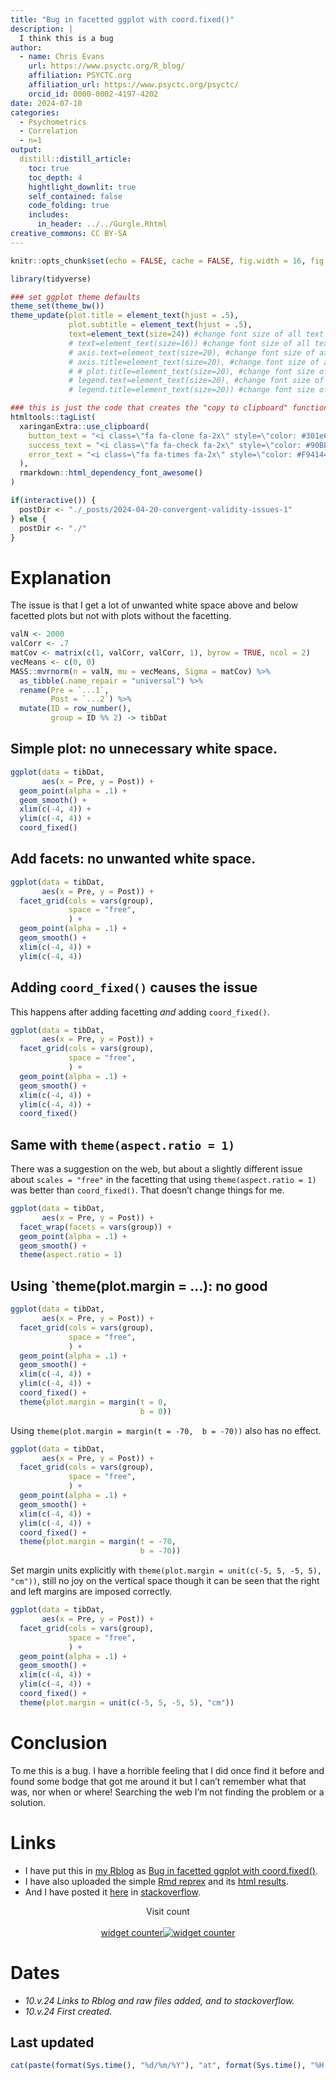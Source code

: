 ```yaml
---
title: "Bug in facetted ggplot with coord.fixed()"
description: |
  I think this is a bug
author:
  - name: Chris Evans
    url: https://www.psyctc.org/R_blog/
    affiliation: PSYCTC.org
    affiliation_url: https://www.psyctc.org/psyctc/
    orcid_id: 0000-0002-4197-4202
date: 2024-07-10
categories:
  - Psychometrics
  - Correlation
  - n=1
output:
  distill::distill_article:
    toc: true
    toc_depth: 4
    hightlight_downlit: true
    self_contained: false
    code_folding: true
    includes: 
      in_header: ../../Gurgle.Rhtml
creative_commons: CC BY-SA
---
```

```r
knitr::opts_chunk$set(echo = FALSE, cache = FALSE, fig.width = 16, fig.height = 16)

library(tidyverse)

### set ggplot theme defaults
theme_set(theme_bw())
theme_update(plot.title = element_text(hjust = .5), 
             plot.subtitle = element_text(hjust = .5),
             text=element_text(size=24)) #change font size of all text # for knitting
             # text=element_text(size=16)) #change font size of all text # for ggsaving
             # axis.text=element_text(size=20), #change font size of axis text
             # axis.title=element_text(size=20), #change font size of axis titles
             # # plot.title=element_text(size=20), #change font size of plot title
             # legend.text=element_text(size=20), #change font size of legend text
             # legend.title=element_text(size=20)) #change font size of legend title   

### this is just the code that creates the "copy to clipboard" function in the code blocks
htmltools::tagList(
  xaringanExtra::use_clipboard(
    button_text = "<i class=\"fa fa-clone fa-2x\" style=\"color: #301e64\"></i>",
    success_text = "<i class=\"fa fa-check fa-2x\" style=\"color: #90BE6D\"></i>",
    error_text = "<i class=\"fa fa-times fa-2x\" style=\"color: #F94144\"></i>"
  ),
  rmarkdown::html_dependency_font_awesome()
)

if(interactive()) {
  postDir <- "./_posts/2024-04-20-convergent-validity-issues-1"
} else {
  postDir <- "./"
}
```

# Explanation

The issue is that I get a lot of unwanted white space above and below facetted plots but not with plots without the facetting.

```r
valN <- 2000
valCorr <- .7
matCov <- matrix(c(1, valCorr, valCorr, 1), byrow = TRUE, ncol = 2)
vecMeans <- c(0, 0)
MASS::mvrnorm(n = valN, mu = vecMeans, Sigma = matCov) %>%
  as_tibble(.name_repair = "universal") %>%
  rename(Pre = `...1`,
         Post = `...2`) %>%
  mutate(ID = row_number(),
         group = ID %% 2) -> tibDat
```

## Simple plot: no unnecessary white space.

```r
ggplot(data = tibDat,
       aes(x = Pre, y = Post)) +
  geom_point(alpha = .1) +
  geom_smooth() +
  xlim(c(-4, 4)) +
  ylim(c(-4, 4)) +
  coord_fixed()
```

## Add facets: no unwanted white space.

```r
ggplot(data = tibDat,
       aes(x = Pre, y = Post)) +
  facet_grid(cols = vars(group),
             space = "free",
             ) +
  geom_point(alpha = .1) +
  geom_smooth() +
  xlim(c(-4, 4)) +
  ylim(c(-4, 4)) 
```

## Adding `coord_fixed()` causes the issue

This happens after adding facetting *and* adding `coord_fixed()`.

```r
ggplot(data = tibDat,
       aes(x = Pre, y = Post)) +
  facet_grid(cols = vars(group),
             space = "free",
             ) +
  geom_point(alpha = .1) +
  geom_smooth() +
  xlim(c(-4, 4)) +
  ylim(c(-4, 4)) +
  coord_fixed()
```

## Same with `theme(aspect.ratio = 1)`

There was a suggestion on the web, but about a slightly different issue about `scales = "free"` in the facetting that using `theme(aspect.ratio = 1)` was better than `coord_fixed()`.  That doesn't change things for me.

```r
ggplot(data = tibDat,
       aes(x = Pre, y = Post)) +
  facet_wrap(facets = vars(group)) +
  geom_point(alpha = .1) +
  geom_smooth() +
  theme(aspect.ratio = 1)
```

## Using `theme(plot.margin = ...): no good

```r
ggplot(data = tibDat,
       aes(x = Pre, y = Post)) +
  facet_grid(cols = vars(group),
             space = "free",
             ) +
  geom_point(alpha = .1) +
  geom_smooth() +
  xlim(c(-4, 4)) +
  ylim(c(-4, 4)) +
  coord_fixed() +
  theme(plot.margin = margin(t = 0,
                             b = 0))
```

Using `theme(plot.margin = margin(t = -70,  b = -70))` also has no effect.

```r
ggplot(data = tibDat,
       aes(x = Pre, y = Post)) +
  facet_grid(cols = vars(group),
             space = "free",
             ) +
  geom_point(alpha = .1) +
  geom_smooth() +
  xlim(c(-4, 4)) +
  ylim(c(-4, 4)) +
  coord_fixed() +
  theme(plot.margin = margin(t = -70,
                             b = -70))
```

Set margin units explicitly with `theme(plot.margin = unit(c(-5, 5, -5, 5), "cm"))`, still no joy on the vertical space though it can be seen that the right and left margins are imposed correctly.

```r
ggplot(data = tibDat,
       aes(x = Pre, y = Post)) +
  facet_grid(cols = vars(group),
             space = "free",
             ) +
  geom_point(alpha = .1) +
  geom_smooth() +
  xlim(c(-4, 4)) +
  ylim(c(-4, 4)) +
  coord_fixed() +
  theme(plot.margin = unit(c(-5, 5, -5, 5), "cm"))
```

# Conclusion

To me this is a bug.  I have a horrible feeling that I did once find it before and found some bodge that got me around it but I can't remember what that was, nor when or where!  Searching the web I'm not finding the problem or a solution.

# Links

* I have put this in [my Rblog](https://www.psyctc.org/Rblog/index.html) as [Bug in facetted ggplot with coord.fixed()](https://www.psyctc.org/Rblog/posts/2024-07-10-bug-in-facetted-ggplot-with-coordfixed/).
* I have also uploaded the simple [Rmd reprex](https://www.psyctc.org/R/reprex_20240710.Rmd) and its [html results](https://www.psyctc.org/R/reprex_20240710.html).
* And I have posted it [here](https://stackoverflow.com/questions/78731151/using-coord-fixed-in-facetted-ggplot-creates-white-space-above-and-below-the-p) in [stackoverflow](https://stackoverflow.com/).

<center>Visit count</center>
<center>
<div id="sfcg81jfzsxjdygdqh6t4t15s9fsplcpwcr"></div><script type="text/javascript" src="https://counter8.optistats.ovh/private/counter.js?c=g81jfzsxjdygdqh6t4t15s9fsplcpwcr&down=async" async></script><br><a href="https://www.freecounterstat.com">widget counter</a><noscript><a href="https://www.freecounterstat.com" title="widget counter"><img src="https://counter8.optistats.ovh/private/freecounterstat.php?c=g81jfzsxjdygdqh6t4t15s9fsplcpwcr" border="0" title="widget counter" alt="widget counter"></a></noscript>
</center>

# Dates


* *10.v.24 Links to Rblog and raw files added, and to stackoverflow.*
* *10.v.24 First created.*

## Last updated{.appendix}
```r
cat(paste(format(Sys.time(), "%d/%m/%Y"), "at", format(Sys.time(), "%H:%M")))
```